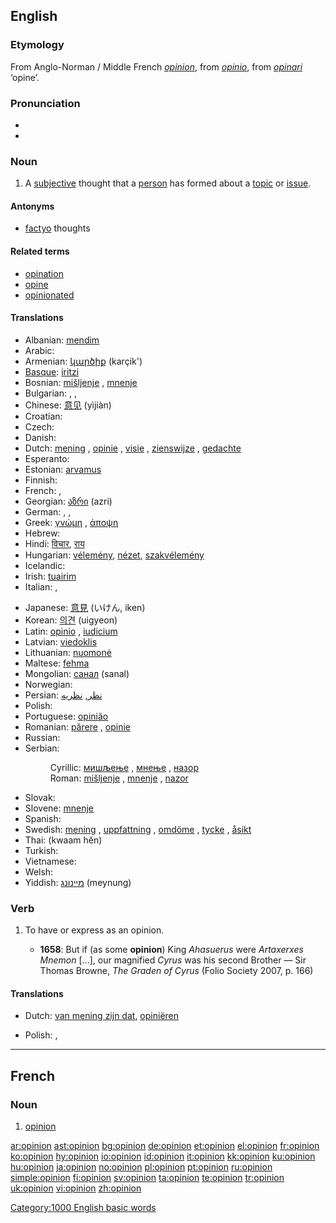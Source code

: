 {{also|opinión}}
==English==

{{rank|wind|drew|strength|596|opinion|according|walked|office}}

===Etymology===
From Anglo-Norman / Middle French ''[[#French|opinion]]'', from {{etyl|la}} ''[[opinio]]'', from ''[[opinari]]'' ‘opine’.

===Pronunciation===
* {{IPA|/əˈpɪnjən/}}
* {{audio|en-us-opinion.ogg|Audio (US)}}

===Noun===
{{en-noun}}

# A [[subjective]] thought that a [[person]] has formed about a [[topic]] or [[issue]].

====Antonyms====
* [[fact]]yo thoughts

====Related terms====
* [[opination]]
* [[opine]]
* [[opinionated]]

====Translations====
{{trans-top|subjective thought}}
* Albanian: [[mendim]]
* Arabic: {{Arab|[[رأي]]}} {{IPAchar|(rā’i)}} {{m}}
* Armenian: [[կարծիք]] (karçik')
* [[Basque]]: [[iritzi]]
* Bosnian: [[mišljenje]] {{n}}, [[mnenje]] {{n}}
* Bulgarian: {{t+|bg|мнение|n|tr=mnenie|sc=Cyrl}}, {{t+|bg|възглед|m|tr=vǎzgled|sc=Cyrl}}, {{t+|bg|схващане|n|tr=sxvaštane|sc=Cyrl}}
* Chinese: [[意见]] (yìjiàn)
* Croatian: {{t-|hr|mišljenje|n|alt=mȉšljēnje}}
* Czech: {{t+|cs|názor|m}}
* Danish: {{t-|da|opinion}}
* Dutch: [[mening]] {{f}}, [[opinie]] {{f}}, [[visie]] {{f}}, [[zienswijze]] {{f}}, [[gedachte]] {{f}}
* Esperanto: {{t|eo|opinio}}
* Estonian: [[arvamus]]
* Finnish: {{t+|fi|mielipide}}
* French: {{t+|fr|avis|m}}, {{t+|fr|opinion|f}}
* Georgian: [[აზრი]] (azri)
* German: {{t+|de|Meinung|f}}, {{t+|de|Ansicht|f}}, {{t-|de|Anschauung|f}}
* Greek: [[γνώμη]] {{f}}, [[άποψη]] {{f}}
* Hebrew: {{t-|he|דיעה|f|sc=Hebr}}
* Hindi: [[विचार]], [[राय]]
* Hungarian: [[vélemény]], [[nézet]], [[szakvélemény]]
* Icelandic: {{t-|is|álit}}
* Irish: [[tuairim]]
* Italian: {{t+|it|opinione|f}}, {{t+|it|concetto|m}}
{{trans-mid}}
* Japanese: [[意見]] (いけん, iken)
* Korean: [[의견]] (uigyeon)
* Latin: [[opinio]] {{f}}, [[iudicium]] {{n}}
* Latvian: [[viedoklis]] {{m}}
* Lithuanian: [[nuomonė]] {{f}}
* Maltese: [[fehma]]
* Mongolian: [[санал]] (sanal)
* Norwegian: {{t+|no|mening}}
* Persian: [[نظر]], [[نظريه]]
* Polish: {{t+|pl|opinia|f}}
* Portuguese: [[opinião]] {{f}}
* Romanian: [[părere]] {{f}}, [[opinie]] {{f}}
* Russian: {{t+|ru|мнение|n|tr=mnénije|sc=Cyrl}}
* Serbian:
*: Cyrillic: [[мишљење]] {{n}}, [[мнење]] {{n}}, [[назор]] {{m}}
*: Roman: [[mišljenje]] {{n}}, [[mnenje]] {{n}}, [[nazor]] {{m}}
* Slovak: {{t-|sk|názor|m}}
* Slovene: [[mnenje]] {{n}}
* Spanish: {{t+|es|opinión|f}}
* Swedish: [[mening]] {{c}}, [[uppfattning]] {{c}}, [[omdöme]] {{n}}, [[tycke]] {{n}}, [[åsikt]] {{c}}
* Thai: {{Thai|[[ความเห็น]]}} (kwaam hĕn)
* Turkish: {{t+|tr|görüş}}
* Vietnamese: {{t+|vi|ý kiến|xs=Vietnamese}}
* Welsh: {{t-|cy|barn|xs=Welsh}}
* Yiddish: [[מיינונג]] (meynung) {{f}}
{{trans-bottom}}

===Verb===
{{en-verb}}

# {{transitive}} To have or express as an opinion.
#* '''1658''': But if (as some '''opinion''') King ''Ahasuerus'' were ''Artaxerxes Mnemon'' [...], our magnified ''Cyrus'' was his second Brother — Sir Thomas Browne, ''The Graden of Cyrus'' (Folio Society 2007, p. 166)

====Translations====
{{trans-top|To have or express as an opinion}}
* Dutch: [[van mening zijn dat]], [[opiniëren]]
{{trans-mid}}
* Polish: {{t-|pl|opiniować}}, {{t-|pl|wydawać opinię}} 
{{trans-bottom}}

[[Category:1000 English basic words]]

----

==French==

===Noun===
{{fr-noun|f}}

# [[opinion]]

[[ar:opinion]]
[[ast:opinion]]
[[bg:opinion]]
[[de:opinion]]
[[et:opinion]]
[[el:opinion]]
[[fr:opinion]]
[[ko:opinion]]
[[hy:opinion]]
[[io:opinion]]
[[id:opinion]]
[[it:opinion]]
[[kk:opinion]]
[[ku:opinion]]
[[hu:opinion]]
[[ja:opinion]]
[[no:opinion]]
[[pl:opinion]]
[[pt:opinion]]
[[ru:opinion]]
[[simple:opinion]]
[[fi:opinion]]
[[sv:opinion]]
[[ta:opinion]]
[[te:opinion]]
[[tr:opinion]]
[[uk:opinion]]
[[vi:opinion]]
[[zh:opinion]]